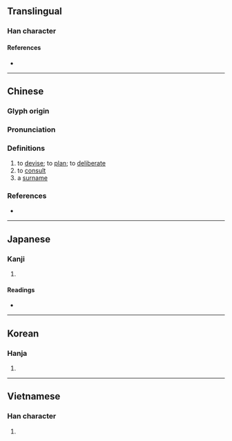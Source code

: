 {{also|恽}}
{{character info/new}}
==Translingual==

===Han character===
{{Han char|rn=61|rad=心|as=09|sn=12|four=97052|canj=PBJJ|ids=⿰忄軍}}

====References====
* {{Han ref|kx=0392.250|dkj=10857|dj=0728.090|hdz=42331.100|uh=60F2|ud=24818|bh=D940|bd=55616}}

----

==Chinese==
{{zh-forms|s=恽}}

===Glyph origin===
{{Han etym}}

===Pronunciation===
{{zh-pron
|m=yùn
|c=wan6,wan2
|mc=y
|oc=y
|cat=v,pn
}}

===Definitions===
{{zh-hanzi}}

# to [[devise]]; to [[plan]]; to [[deliberate]]
# to [[consult]]
# a [[surname]]
#: {{zh-x|^惲 ^代-英|{{w|Yun Daiying|'''Yun''' Daiying}}, early leader of the Communist Party of China}}

===References===
* {{R:yue:mfccd}}

----

==Japanese==

===Kanji===
{{ja-kanji|grade=|rs=心09}}

# {{defn|lang=ja|sort=心09}}

====Readings====
* {{ja-readings|on=[[うん]] (un), [[きん]] (kin), [[ぎん]] (gin)|kun=[[あつい]] (atsui)}}

----

==Korean==

===Hanja===
{{ko-hanja|hangeul=운|eumhun=|rv=un|mr=un|y=wun}}

# {{defn|lang=ko|sort=心09}}

----

==Vietnamese==

===Han character===
{{vi-hantu|[[uẩn]]|rs=心09}}

# {{defn|lang=vi|sort=心09}}